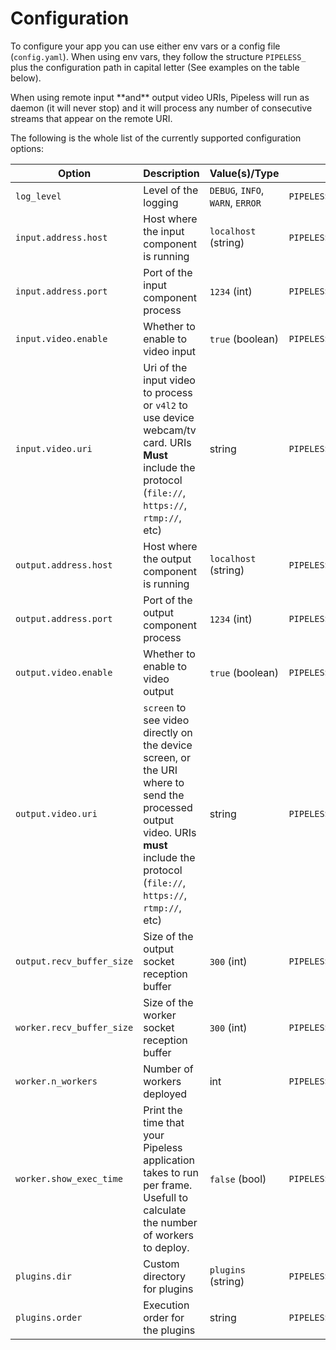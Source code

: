# Configuration

To configure your app you can use either env vars or a config file (`config.yaml`). When using env vars, they follow the structure `PIPELESS_` plus the configuration path in capital letter (See examples on the table below).


<Callout>
When using remote input **and** output video URIs, Pipeless will run as daemon (it will never stop) and it will process any number of consecutive streams that appear on the remote URI.
</Callout>

The following is the whole list of the currently supported configuration options:

| Option | Description | Value(s)/Type | Env Var |
| ------ | ----------- | ------------- | ------- |
| `log_level` | Level of the logging|  `DEBUG`, `INFO`, `WARN`, `ERROR` | `PIPELESS_LOG_LEVEL` |
| `input.address.host` | Host where the input component is running | `localhost` (string) | `PIPELESS_INPUT_ADDRESS_HOST` |
| `input.address.port` | Port of the input component process | `1234` (int) | `PIPELESS_INPUT_ADDRESS_PORT` |
| `input.video.enable` | Whether to enable to video input | `true` (boolean) | `PIPELESS_INPUT_VIDEO_ENABLE` |
| `input.video.uri`    | Uri of the input video to process or `v4l2` to use device webcam/tv card. URIs **Must** include the protocol (`file://`, `https://`, `rtmp://`, etc) | string | `PIPELESS_INPUT_VIDEO_URI` |
| `output.address.host` | Host where the output component is running | `localhost` (string) | `PIPELESS_OUTPUT_ADDRESS_HOST` |
| `output.address.port` | Port of the output component process | `1234` (int) | `PIPELESS_OUTPUT_ADDRESS_PORT` |
| `output.video.enable` | Whether to enable to video output | `true` (boolean) | `PIPELESS_OUTPUT_VIDEO_ENABLE` |
| `output.video.uri`    | `screen` to see video directly on the device screen, or the URI where to send the processed output video. URIs **must** include the protocol (`file://`, `https://`, `rtmp://`, etc) | string | `PIPELESS_OUTPUT_VIDEO_URI` |
| `output.recv_buffer_size` | Size of the output socket reception buffer | `300` (int) | `PIPELESS_OUTPUT_RECV_BUFFER_SIZE` |
| `worker.recv_buffer_size` | Size of the worker socket reception buffer | `300` (int) | `PIPELESS_WORKER_RECV_BUFFER_SIZE` |
| `worker.n_workers` | Number of workers deployed | int | `PIPELESS_WORKER_N_WORKERS` |
| `worker.show_exec_time` | Print the time that your Pipeless application takes to run per frame. Usefull to calculate the number of workers to deploy. | `false` (bool) | `PIPELESS_WORKER_SHOW_EXEC_TIME` |
| `plugins.dir` | Custom directory for plugins | `plugins` (string) | `PIPELESS_PLUGINS_DIR` |
| `plugins.order` | Execution order for the plugins | string | `PIPELESS_PLUGINS_ORDER` |

